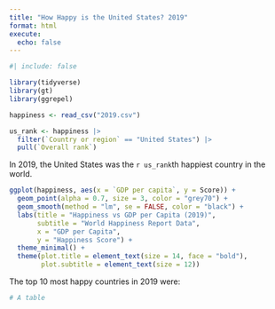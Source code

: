 ```yaml
---
title: "How Happy is the United States? 2019"
format: html
execute:
  echo: false
---
```


```r
#| include: false

library(tidyverse)
library(gt)
library(ggrepel)

happiness <- read_csv("2019.csv")

us_rank <- happiness |> 
  filter(`Country or region` == "United States") |> 
  pull(`Overall rank`)
```

In 2019, the United States was the `r us_rank`th happiest country in the world.

```r
ggplot(happiness, aes(x = `GDP per capita`, y = Score)) +
  geom_point(alpha = 0.7, size = 3, color = "grey70") +
  geom_smooth(method = "lm", se = FALSE, color = "black") +
  labs(title = "Happiness vs GDP per Capita (2019)",
       subtitle = "World Happiness Report Data",
       x = "GDP per Capita",
       y = "Happiness Score") +
  theme_minimal() +
  theme(plot.title = element_text(size = 14, face = "bold"),
        plot.subtitle = element_text(size = 12))
```

The top 10 most happy countries in 2019 were:

```r
# A table

```